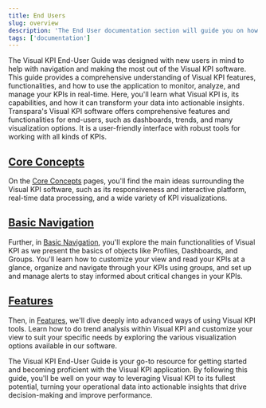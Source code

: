 ```yaml
---
title: End Users
slug: overview
description: 'The End User documentation section will guide you on how to use the Visual KPI solution.'
tags: ['documentation']
---
```


The Visual KPI End-User Guide was designed with new users in mind to help with navigation and making the most out of the Visual KPI software. This guide provides a comprehensive understanding of Visual KPI features, functionalities, and how to use the application to monitor, analyze, and manage your KPIs in real-time. Here, you'll learn what Visual KPI is, its capabilities, and how it can transform your data into actionable insights. Transpara's Visual KPI software offers comprehensive features and functionalities for end-users, such as dashboards, trends, and many visualization options. It is a user-friendly interface with robust tools for working with all kinds of KPIs.

## [Core Concepts](/docs/end-user/core-concepts/overview)

On the [Core Concepts](/docs/end-user/core-concepts/overview) pages, you'll find the main ideas surrounding the Visual KPI software, such as its responsiveness and interactive platform, real-time data processing, and a wide variety of KPI visualizations.

## [Basic Navigation](/docs/end-user/basic-navigation/overview)

Further, in [Basic Navigation](/docs/end-user/basic-navigation/overview), you'll explore the main functionalities of Visual KPI as we present the basics of objects like Profiles, Dashboards, and Groups. You'll learn how to customize your view and read your KPIs at a glance, organize and navigate through your KPIs using groups, and set up and manage alerts to stay informed about critical changes in your KPIs.

## [Features](/docs/end-user/features/end-user/features)

Then, in [Features](/docs/end-user/features/end-user/features), we'll dive deeply into advanced ways of using Visual KPI tools. Learn how to do trend analysis within Visual KPI and customize your view to suit your specific needs by exploring the various visualization options available in our software.

The Visual KPI End-User Guide is your go-to resource for getting started and becoming proficient with the Visual KPI application. By following this guide, you'll be well on your way to leveraging Visual KPI to its fullest potential, turning your operational data into actionable insights that drive decision-making and improve performance.